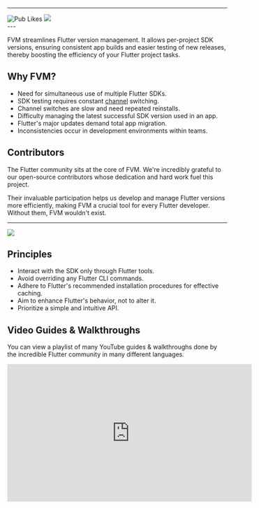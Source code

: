 
<MainHeading />

---

<div className="flex flex-row">
  <GithubStarButton />
  <Spacer />
  <Link href="https://pub.dev/packages/fvm">
    <img alt="Pub Likes" src="https://img.shields.io/pub/likes/fvm?style=for-the-badge&logo=flutter&logoColor=%2358CDFA&label=Pub%20Likes&labelColor=white&color=%2358CDFA"/>
  </Link>
  <Spacer />
  <Link href="https://github.com/leoafarias/fvm/graphs/contributors">
    <img src="https://img.shields.io/github/all-contributors/leoafarias/fvm?style=for-the-badge" />
  </Link>
  <Spacer />
  <TwitterButton />
</div>
---

FVM streamlines Flutter version management. It allows per-project SDK versions, ensuring consistent app builds and easier testing of new releases, thereby boosting the efficiency of your Flutter project tasks.

## Why FVM?

-  Need for simultaneous use of multiple Flutter SDKs.
-  SDK testing requires constant [channel](https://github.com/flutter/flutter/wiki/Flutter-build-release-channels) switching.
-  Channel switches are slow and need repeated reinstalls.
-  Difficulty managing the latest successful SDK version used in an app.
-  Flutter's major updates demand total app migration.
-  Inconsistencies occur in development environments within teams.

## Contributors

The Flutter community sits at the core of FVM. We're incredibly grateful to our open-source contributors whose dedication and hard work fuel this project.

Their invaluable participation helps us develop and manage Flutter versions more efficiently, making FVM a crucial tool for every Flutter developer. Without them, FVM wouldn't exist.

---

<a href="https://github.com/leoafarias/fvm/graphs/contributors">
  <img src="https://contrib.rocks/image?repo=leoafarias/fvm" />
</a>

## Principles

-  Interact with the SDK only through Flutter tools.
-  Avoid overriding any Flutter CLI commands.
-  Adhere to Flutter's recommended installation procedures for effective caching.
-  Aim to enhance Flutter's behavior, not to alter it.
-  Prioritize a simple and intuitive API.

## Video Guides & Walkthroughs

You can view a playlist of many YouTube guides & walkthroughs done by the incredible Flutter community in many different languages.

<iframe
  width="560"
  height="315"
  src="https://www.youtube.com/embed/videoseries?list=PLVnlSO6aQelAAddOFQVJNoaRGZ1mMsj2Q"
  title="YouTube video player"
  frameBorder="0"
  allow="accelerometer; autoplay; clipboard-write; encrypted-media; gyroscope; picture-in-picture"
  allowFullScreen
></iframe>